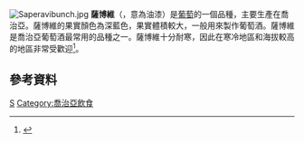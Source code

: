 [[File:Saperavibunch.jpg|thumb]]
'''薩博維'''（{{lang-ka|საფერავი}}，意為油漆）是[[葡萄|葡萄]]的一個品種，主要生產在喬治亞。薩博維的果實顏色為深藍色，果實體積較大，一般用來製作葡萄酒。薩博維是喬治亞葡萄酒最常用的品種之一。薩博維十分耐寒，因此在寒冷地區和海拔較高的地區非常受歡迎<ref>{{cite encyclopedia |editor=[[Jancis_Robinson|Jancis Robinson]] | encyclopedia=[[Oxford_Companion_to_Wine|Oxford Companion to Wine]] |edition= Third |title=Teinturier |year=2006 |publisher=Oxford University Press |location=Oxford |isbn=0-19-860990-6 |pages=688–689 }}</ref>。
==參考資料==
{{Reflist}}
[[Category:紅酒葡萄品種|S]]
[[Category:喬治亞飲食|Category:喬治亞飲食]]